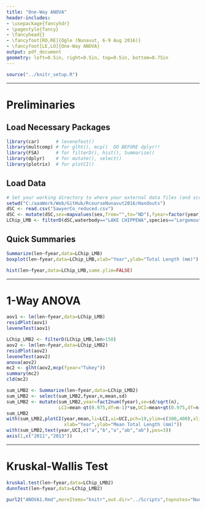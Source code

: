 ```yaml
---
title: "One-Way ANOVA"
header-includes:
- \usepackage{fancyhdr}
- \pagestyle{fancy}
- \fancyhead{}
- \fancyfoot[RO,RE]{Ogle (Nunavut, 6-9 Aug 2016)}
- \fancyfoot[LE,LO]{One-Way ANOVA}
output: pdf_document
geometry: left=0.5in, right=0.5in, top=0.5in, bottom=0.75in
---
```


```r
source("../knitr_setup.R")
```

----

# Preliminaries
## Load Necessary Packages
```r
library(car)      # leveneTest()
library(multcomp) # for glht(), mcp()  DO BEFORE dplyr!!
library(FSA)      # for filterD(), hist(), Summarize()
library(dplyr)    # for mutate(), select()
library(plotrix)  # for plotCI()
```

## Load Data
```r
# Set your working directory to where your external data files (and scripts) are located.
setwd("C:/aaaWork/Web/GitHub/RcourseNunavut2016/Handouts")
dSC <- read.csv("SawyerCo_reduced.csv")
dSC <- mutate(dSC,sex=mapvalues(sex,from="",to="ND"),fyear=factor(year))
LChip_LMB <- filterD(dSC,waterbody=="LAKE CHIPPEWA",species=="Largemouth Bass")
```

## Quick Summaries
```r
Summarize(len~fyear,data=LChip_LMB)
boxplot(len~fyear,data=LChip_LMB,xlab="Year",ylab="Total Length (mm)")
```
```r
hist(len~fyear,data=LChip_LMB,same.ylim=FALSE)
```

----

# 1-Way ANOVA
```r
aov1 <- lm(len~fyear,data=LChip_LMB)
residPlot(aov1)
leveneTest(aov1)
```

```r
LChip_LMB2 <- filterD(LChip_LMB,len>150)
aov2 <- lm(len~fyear,data=LChip_LMB2)
residPlot(aov2)
leveneTest(aov2)
anova(aov2)
mc2 <- glht(aov2,mcp(fyear="Tukey"))
summary(mc2)
cld(mc2)
```

```r
sum_LMB2 <- Summarize(len~fyear,data=LChip_LMB2)
sum_LMB2 <- select(sum_LMB2,fyear,n,mean,sd)
sum_LMB2 <- mutate(sum_LMB2,year=fact2num(fyear),se=sd/sqrt(n),
                   LCI=mean-qt(0.975,df=n-1)*se,UCI=mean+qt(0.975,df=n-1)*se)
sum_LMB2
with(sum_LMB2,plotCI(year,mean,li=LCI,ui=UCI,pch=19,ylim=c(300,400),xlim=c(2009.8,2014.2),
                     xlab="Year",ylab="Mean Total Length (mm)"))
with(sum_LMB2,text(year,UCI,c("a","b","a","ab","ab"),pos=3))
axis(1,c("2011","2013"))
```

----

# Kruskal-Wallis Test
```r
kruskal.test(len~fyear,data=LChip_LMB2)
dunnTest(len~fyear,data=LChip_LMB2)
```


```r
purl2("ANOVA1.Rmd",moreItems="knitr",out.dir="../Scripts",topnotes="Nunavut 6-9-Aug-16")
```
